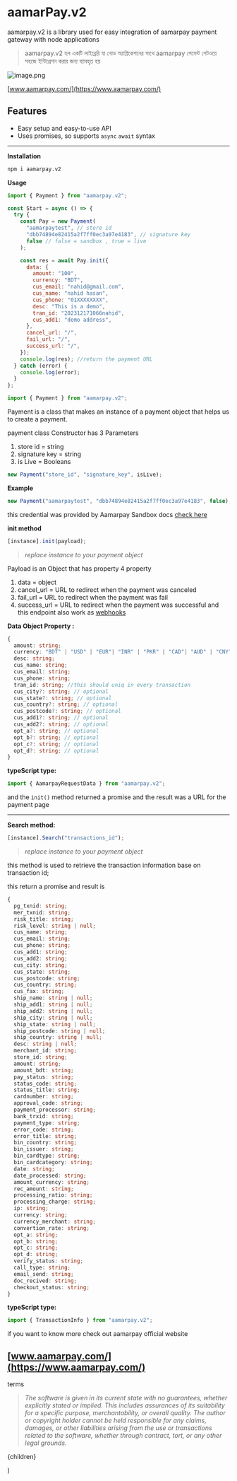 # aamarPay.v2

aamarpay.v2 is a library used for easy integration of aamarpay payment gateway with node applications

> aamarpay.v2 হল একটি লাইব্রেরি যা নোড অ্যাপ্লিকেশনের সাথে aamarpay পেমেন্ট গেটওয়ে সহজে ইন্টিগ্রেশন করার জন্য ব্যাবহৃত হয়

![image.png](https://eraser.imgix.net/workspaces/hHEwyT8y11OD7vgA7su7/tSznLtvMGrRi0MTceIR3wGwzYGg2/khgZy0EobEuJAicRUcEu8.png?ixlib=js-3.7.0 "image.png")

[﻿www.aamarpay.com/](https://www.aamarpay.com/)

## Features

- Easy setup and easy-to-use API
- Uses promises, so supports `async` `await` syntax

---

**Installation**

```bash
npm i aamarpay.v2
```

**Usage**

```js
import { Payment } from "aamarpay.v2";

const Start = async () => {
  try {
    const Pay = new Payment(
      "aamarpaytest", // store id
      "dbb74894e82415a2f7ff0ec3a97e4183", // signature key
      false // false = sandbox , true = live
    );

    const res = await Pay.init({
      data: {
        amount: "100",
        currency: "BDT",
        cus_email: "nahid@gmail.com",
        cus_name: "nahid hasan",
        cus_phone: "01XXXXXXXX",
        desc: "This is a demo",
        tran_id: "202312171066nahid",
        cus_add1: "demo address",
      },
      cancel_url: "/",
      fail_url: "/",
      success_url: "/",
    });
    console.log(res); //return the payment URL
  } catch (error) {
    console.log(error);
  }
};
```

```js
import { Payment } from "aamarpay.v2";
```

Payment is a class that makes an instance of a payment object that helps us to create a payment.

payment class Constructor has 3 Parameters

1. store id = string
2. signature key = string
3. is Live = Booleans

```js
new Payment("store_id", "signature_key", isLive);
```

**Example**

```js
new Payment("aamarpaytest", "dbb74894e82415a2f7ff0ec3a97e4183", false);
```

this credential was provided by Aamarpay Sandbox docs [﻿check here](https://aamarpay.readme.io/reference/initiate-payment-json)

**init method**

```js
[instance].init(payload);
```

> _replace instance to your payment object_

Payload is an Object that has property 4 property

1. data = object
2. cancel_url = URL to redirect when the payment was canceled
3. fail_url = URL to redirect when the payment was fail
4. success_url = URL to redirect when the payment was successful and this endpoint also work as [﻿webhooks](https://aamarpay.readme.io/reference/instant-payment-notification)

**Data Object Property :**

```ts
{
  amount: string;
  currency: "BDT" | "USD" | "EUR"| "INR" | "PKR" | "CAD"| "AUD" | "CNY" | "RUB"| "SAR" | "QAR";
  desc: string;
  cus_name: string;
  cus_email: string;
  cus_phone: string;
  tran_id: string; //this should uniq in every transaction
  cus_city?: string; // optional
  cus_state?: string; // optional
  cus_country?: string; // optional
  cus_postcode?: string; // optional
  cus_add1?: string; // optional
  cus_add2?: string; // optional
  opt_a?: string; // optional
  opt_b?: string; // optional
  opt_c?: string; // optional
  opt_d?: string; // optional
}
```

**typeScript type:**

```ts
import { AamarpayRequestData } from "aamarpay.v2";
```

and the `init()` method returned a promise and the result was a URL for the payment page

---

**Search method:**

```js
[instance].Search("transactions_id");
```

> _replace instance to your payment object_

this method is used to retrieve the transaction information base on transaction id;

this return a promise and result is

```ts
{
  pg_txnid: string;
  mer_txnid: string;
  risk_title: string;
  risk_level: string | null;
  cus_name: string;
  cus_email: string;
  cus_phone: string;
  cus_add1: string;
  cus_add2: string;
  cus_city: string;
  cus_state: string;
  cus_postcode: string;
  cus_country: string;
  cus_fax: string;
  ship_name: string | null;
  ship_add1: string | null;
  ship_add2: string | null;
  ship_city: string | null;
  ship_state: string | null;
  ship_postcode: string | null;
  ship_country: string | null;
  desc: string | null;
  merchant_id: string;
  store_id: string;
  amount: string;
  amount_bdt: string;
  pay_status: string;
  status_code: string;
  status_title: string;
  cardnumber: string;
  approval_code: string;
  payment_processor: string;
  bank_trxid: string;
  payment_type: string;
  error_code: string;
  error_title: string;
  bin_country: string;
  bin_issuer: string;
  bin_cardtype: string;
  bin_cardcategory: string;
  date: string;
  date_processed: string;
  amount_currency: string;
  rec_amount: string;
  processing_ratio: string;
  processing_charge: string;
  ip: string;
  currency: string;
  currency_merchant: string;
  convertion_rate: string;
  opt_a: string;
  opt_b: string;
  opt_c: string;
  opt_d: string;
  verify_status: string;
  call_type: string;
  email_send: string;
  doc_recived: string;
  checkout_status: string;
}
```

**typeScript type:**

```ts
import { TransactionInfo } from "aamarpay.v2";
```

if you want to know more check out aamarpay official website

## [﻿www.aamarpay.com/](https://www.aamarpay.com/)

terms

> _The software is given in its current state with no guarantees, whether explicitly stated or implied. This includes assurances of its suitability for a specific purpose, merchantability, or overall quality. The author or copyright holder cannot be held responsible for any claims, damages, or other liabilities arising from the use or transactions related to the software, whether through contract, tort, or any other legal grounds._

  <div class="max-w-[800px] mx-auto relative bg-blue-0500">
  <artical className="prose  prose-invert">{children}</artical>
  </div>

)
